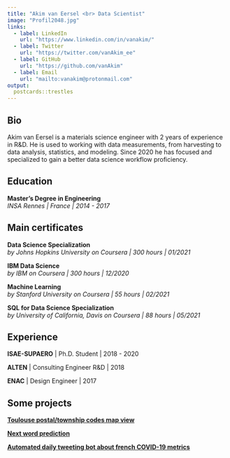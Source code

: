 ```yaml
---
title: "Akim van Eersel <br> Data Scientist"
image: "Profil2048.jpg"
links:
  - label: LinkedIn
    url: "https://www.linkedin.com/in/vanakim/"
  - label: Twitter
    url: "https://twitter.com/vanAkim_ee"
  - label: GitHub
    url: "https://github.com/vanAkim"
  - label: Email
    url: "mailto:vanakim@protonmail.com"
output:
  postcards::trestles
---
```


## Bio

<!--Akim van Eersel studied experimental physics and its associated means of
measurement. After working in industrial instrumentation and research optronics,
he decided to reorient himself in data science. Since the beginning of 2020,
he has been learning independently the associated programming languages,
the workflow from harvesting to data analysis, statistics, linear models and
machine learning.-->

Akim van Eersel is a materials science engineer with 2 years of experience in
R&D. He is used to working with data measurements, from harvesting
to data analysis, statistics, and modeling. Since 2020 he has focused
and specialized to gain a better data science workflow proficiency.

## Education

**Master’s Degree in Engineering**   
*INSA Rennes | France | 2014 - 2017*


## Main certificates

**Data Science Specialization**   
*by Johns Hopkins University on Coursera | 300 hours | 01/2021*  

**IBM Data Science**   
*by IBM on Coursera | 300 hours | 12/2020*  

**Machine Learning**   
*by Stanford University on Coursera | 55 hours | 02/2021*  

<!--**Data Science: Inference and Modeling**   
*by HarvardX on edX | 25 hours | 10/2020* -->

**SQL for Data Science Specialization**  
*by University of California, Davis on Coursera | 88 hours | 05/2021*  


## Experience

**ISAE-SUPAERO** | Ph.D. Student | 2018 - 2020

**ALTEN** | Consulting Engineer R&D | 2018  

**ENAC** | Design Engineer | 2017

## Some projects

[**Toulouse postal/township codes map view**](https://vanakim.shinyapps.io/ToulouseMap/)  

[**Next word prediction**](https://vanakim.shinyapps.io/SwiftKey_Proof-of-concept/)  

[**Automated daily tweeting bot about french COVID-19 metrics**](https://twitter.com/InfographiCOVID)
